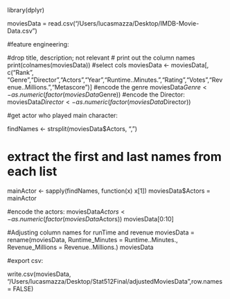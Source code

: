 library(dplyr)


moviesData = read.csv("/Users/lucasmazza/Desktop/IMDB-Movie-Data.csv")

#feature engineering: 

#drop title, description; not relevant 
# print out the column names
print(colnames(moviesData))
#select cols
moviesData <- moviesData[, c("Rank", "Genre","Director","Actors","Year","Runtime..Minutes.","Rating","Votes","Revenue..Millions.","Metascore")]
#encode the genre
moviesData$Genre <- as.numeric(factor(moviesData$Genre))
#encode the Director: 
moviesData$Director <- as.numeric(factor(moviesData$Director))


#get actor who played main character: 

findNames <- strsplit(moviesData$Actors, ", ")

# extract the first and last names from each list
mainActor <- sapply(findNames, function(x) x[1])
moviesData$Actors = mainActor

#encode the actors: 
moviesData$Actors <- as.numeric(factor(moviesData$Actors))
moviesData[0:10]

#Adjusting column names for runTime and revenue
moviesData = rename(moviesData, Runtime_Minutes = Runtime..Minutes., Revenue_Millions = Revenue..Millions.)
moviesData


#export csv: 

write.csv(moviesData, "/Users/lucasmazza/Desktop/Stat512Final/adjustedMoviesData",row.names = FALSE)
